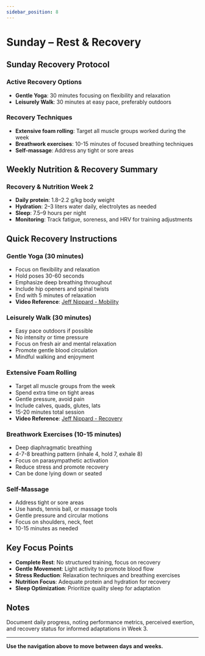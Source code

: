 ```yaml
---
sidebar_position: 8
---
```



<WorkoutNav weekNumber={2} />

# Sunday – Rest & Recovery

## Sunday Recovery Protocol

### Active Recovery Options
- **Gentle Yoga**: 30 minutes focusing on flexibility and relaxation
- **Leisurely Walk**: 30 minutes at easy pace, preferably outdoors

### Recovery Techniques
- **Extensive foam rolling**: Target all muscle groups worked during the week
- **Breathwork exercises**: 10-15 minutes of focused breathing techniques
- **Self-massage**: Address any tight or sore areas

## Weekly Nutrition & Recovery Summary

### Recovery & Nutrition Week 2
- **Daily protein**: 1.8–2.2 g/kg body weight
- **Hydration**: 2–3 liters water daily, electrolytes as needed
- **Sleep**: 7.5–9 hours per night
- **Monitoring**: Track fatigue, soreness, and HRV for training adjustments

## Quick Recovery Instructions

### Gentle Yoga (30 minutes)
- Focus on flexibility and relaxation
- Hold poses 30-60 seconds
- Emphasize deep breathing throughout
- Include hip openers and spinal twists
- End with 5 minutes of relaxation
- **Video Reference**: [Jeff Nippard - Mobility](https://www.youtube.com/watch?v=8wPpK6xW9s8)

### Leisurely Walk (30 minutes)
- Easy pace outdoors if possible
- No intensity or time pressure
- Focus on fresh air and mental relaxation
- Promote gentle blood circulation
- Mindful walking and enjoyment

### Extensive Foam Rolling
- Target all muscle groups from the week
- Spend extra time on tight areas
- Gentle pressure, avoid pain
- Include calves, quads, glutes, lats
- 15-20 minutes total session
- **Video Reference**: [Jeff Nippard - Recovery](https://www.youtube.com/watch?v=8wPpK6xW9s8)

### Breathwork Exercises (10-15 minutes)
- Deep diaphragmatic breathing
- 4-7-8 breathing pattern (inhale 4, hold 7, exhale 8)
- Focus on parasympathetic activation
- Reduce stress and promote recovery
- Can be done lying down or seated

### Self-Massage
- Address tight or sore areas
- Use hands, tennis ball, or massage tools
- Gentle pressure and circular motions
- Focus on shoulders, neck, feet
- 10-15 minutes as needed

## Key Focus Points

- **Complete Rest**: No structured training, focus on recovery
- **Gentle Movement**: Light activity to promote blood flow
- **Stress Reduction**: Relaxation techniques and breathing exercises
- **Nutrition Focus**: Adequate protein and hydration for recovery
- **Sleep Optimization**: Prioritize quality sleep for adaptation

## Notes

Document daily progress, noting performance metrics, perceived exertion, and recovery status for informed adaptations in Week 3.

---

**Use the navigation above to move between days and weeks.**
